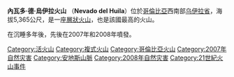 {{哥倫比亞火山}}
'''內瓦多·德·烏伊拉火山''' （'''Nevado del Huila'''）位於[[哥倫比亞|哥倫比亞]]西南部[[乌伊拉省_(哥倫比亞)|乌伊拉省]]，海拔5,365公尺，是一座[[層狀火山|層狀火山]]，也是該國最高的火山。

在沉睡多年後，先後在2007年和2008年噴發。

{{DEFAULTSORT:Huila}}
[[Category:活火山|Category:活火山]]
[[Category:複式火山|Category:複式火山]]
[[Category:哥倫比亞火山|Category:哥倫比亞火山]]
[[Category:2007年自然灾害|Category:2007年自然灾害]]
[[Category:安地斯山脈|Category:安地斯山脈]]
[[Category:2008年自然灾害|Category:2008年自然灾害]]
[[Category:21世紀火山事件|Category:21世紀火山事件]]